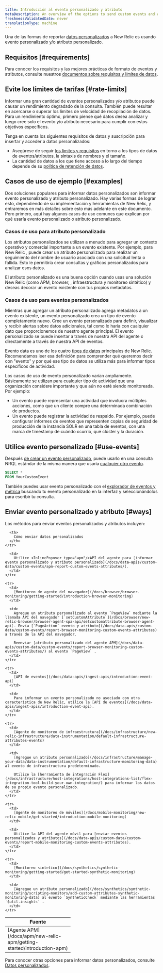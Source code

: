 ```yaml
---
title: Introducción al evento personalizado y atributo
metaDescription: An overview of the options to send custom events and attributes to New Relic.
freshnessValidatedDate: never
translationType: machine
---
```


Una de las formas de reportar [datos personalizados](/docs/data-apis/custom-data/intro-custom-data) a New Relic es usando evento personalizado y/o atributo personalizado.

## Requisitos [#requirements]

Para conocer los requisitos y las mejores prácticas de formato de eventos y atributos, consulte nuestros [documentos sobre requisitos y límites de datos](/docs/data-apis/custom-data/custom-events/data-requirements-limits-custom-event-data).

## Evite los límites de tarifas [#rate-limits]

Informar una gran cantidad de eventos personalizados y/o atributos puede causar un rendimiento degradado de la consulta. También puede resultar en acercarse o superar los límites de velocidad de recopilación de datos. Para un rendimiento óptimo, primero piense qué datos desea analizar y luego cree solo el evento y/o atributo necesario para cumplir con estos objetivos específicos.

Tenga en cuenta los siguientes requisitos de datos y suscripción para insertar y acceder a datos personalizados:

* Asegúrese de seguir [los límites y requisitos](/docs/data-apis/custom-data/custom-events/data-requirements-limits-custom-event-data) en torno a los tipos de datos de eventos/atributos, la sintaxis de nombres y el tamaño.
* La cantidad de datos a los que tiene acceso a lo largo del tiempo depende de su [política de retención de datos](/docs/accounts/original-accounts-billing/original-data-retention/event-data-retention-original-pricing-plan).

## Casos de uso de ejemplo [#examples]

Dos soluciones populares para informar datos personalizados son informar evento personalizado y atributo personalizado. Hay varias formas de lograr esto, dependiendo de su implementación y herramientas de New Relic, y entraremos en más detalles sobre esto más adelante en este documento. Pero primero, aquí hay algunos casos de uso comunes que explican por qué usaría evento personalizado o atributo personalizado.

### Casos de uso para atributo personalizado

Los atributos personalizados se utilizan a menudo para agregar un contexto operativo y comercial importante a un evento existente. Por ejemplo, para New Relic <InlinePopover type="browser"/>, puede crear un atributo personalizado para realizar un seguimiento del nombre de usuario asociado con una solicitud lenta o fallida. Esto le permitiría crear consultas y gráficos personalizados para analizar esos datos.

El atributo personalizado es una buena opción cuando usas una solución New Relic (como APM, browser, <InlinePopover type="mobile"/>, infraestructura y monitoreo sintético) y deseas decorar un evento existente con tus propios metadatos.

### Casos de uso para eventos personalizados

Mientras que agregar un atributo personalizado agrega metadatos a un evento existente, un evento personalizado crea un tipo de evento completamente nuevo. Cree un evento personalizado para definir, visualizar y recibir alertas sobre datos adicionales, tal como lo haría con cualquier dato que proporcionemos de nuestro agente principal. El evento personalizado se puede insertar a través de nuestra API del agente o directamente a través de nuestra API de eventos.

Evento data es uno de los cuatro [tipos de datos](/docs/data-apis/understand-data/new-relic-data-types/#event-data) principales de New Relic. Recomendamos leer esa definición para comprender qué queremos decir con "evento" y por qué ese tipo de datos se utiliza más para informar tipos específicos de actividad.

Los casos de uso de evento personalizado varían ampliamente. Básicamente se utilizan para cualquier tipo de actividad que una organización considere importante y que aún no esté siendo monitoreada. Por ejemplo:

* Un evento puede representar una actividad que involucra múltiples acciones, como que un cliente compre una determinada combinación de productos.
* Un evento puede registrar la actividad de respaldo. Por ejemplo, puede configurar informes de eventos que representen copias de seguridad de producción de la instancia SOLR en una tabla de eventos, con una marca de timestamp de cuándo ocurrió, qué clúster y la duración.

## Utilice evento personalizado [#use-events]

Después [de crear un evento personalizado](/docs/data-apis/custom-data/custom-events/collect-custom-attributes/#enabling-custom), puede usarlo en una consulta NRQL estándar de la misma manera que usaría [cualquier otro evento](/docs/query-your-data/nrql-new-relic-query-language/get-started/nrql-syntax-clauses-functions).

```sql
SELECT *
FROM YourCustomEvent
```

También puedes usar evento personalizado con el [explorador de eventos y métrica](/docs/query-your-data/explore-query-data/browse-data/introduction-data-explorer/) buscando tu evento personalizado en la interfaz y seleccionándolos para escribir tu consulta.

## Enviar evento personalizado y atributo [#ways]

Los métodos para enviar eventos personalizados y atributos incluyen:

<table>
  <thead>
    <tr>
      <th width="200px">
        Fuente
      </th>

      <th>
        Cómo enviar datos personalizados
      </th>
    </tr>
  </thead>

  <tbody>
    <tr>
      <td>
        [Agente APM](/docs/apm/new-relic-apm/getting-started/introduction-apm)
      </td>

      <td>
        Utilice <InlinePopover type="apm"/>API del agente para [informar evento personalizado y atributo personalizado](/docs/data-apis/custom-data/custom-events/apm-report-custom-events-attributes/).
      </td>
    </tr>

    <tr>
      <td>
        [Monitoreo de agente del navegador](/docs/browser/browser-monitoring/getting-started/introduction-browser-monitoring)
      </td>

      <td>
        Agregue un atributo personalizado al evento `PageView` mediante la llamada API del navegador [`setCustomAttribute`](/docs/browser/new-relic-browser/browser-agent-spa-api/setcustomattribute-browser-agent-api). Envía [`PageAction` evento y atributo](/docs/data-apis/custom-data/custom-events/report-browser-monitoring-custom-events-attributes) a través de la API del navegador.

        Reenviar [atributo personalizado del agente APM](/docs/data-apis/custom-data/custom-events/report-browser-monitoring-custom-events-attributes/) al evento `PageView` .
      </td>
    </tr>

    <tr>
      <td>
        [API de eventos](/docs/data-apis/ingest-apis/introduction-event-api)
      </td>

      <td>
        Para informar un evento personalizado no asociado con otra característica de New Relic, utilice la [API de eventos](/docs/data-apis/ingest-apis/introduction-event-api).
      </td>
    </tr>

    <tr>
      <td>
        [Agente de monitoreo de infraestructura](/docs/infrastructure/new-relic-infrastructure/data-instrumentation/default-infrastructure-attributes-events)
      </td>

      <td>
        [Agregue un atributo personalizado](/docs/infrastructure/manage-your-data/data-instrumentation/default-infrastructure-monitoring-data) al evento de infraestructura predeterminado.

        Utilice la [herramienta de integración Flex](/docs/infrastructure/host-integrations/host-integrations-list/flex-integration-tool-build-your-own-integration/) para informar los datos de su propio evento personalizado.
      </td>
    </tr>

    <tr>
      <td>
        [Agente de monitoreo de móviles](/docs/mobile-monitoring/new-relic-mobile/get-started/introduction-mobile-monitoring)
      </td>

      <td>
        Utilice la API del agente móvil para [enviar eventos personalizados y atributos](/docs/data-apis/custom-data/custom-events/report-mobile-monitoring-custom-events-attributes).
      </td>
    </tr>

    <tr>
      <td>
        [Monitoreo sintetico](/docs/synthetics/synthetic-monitoring/getting-started/get-started-synthetic-monitoring)
      </td>

      <td>
        [Agregue un atributo personalizado](/docs/synthetics/synthetic-monitoring/scripting-monitors/add-custom-attributes-synthetic-monitoring-data) al evento `SyntheticCheck` mediante las herramientas `$util.insights` .
      </td>
    </tr>
  </tbody>
</table>

Para conocer otras opciones para informar datos personalizados, consulte [Datos personalizados](/docs/data-apis/custom-data/intro-custom-data).